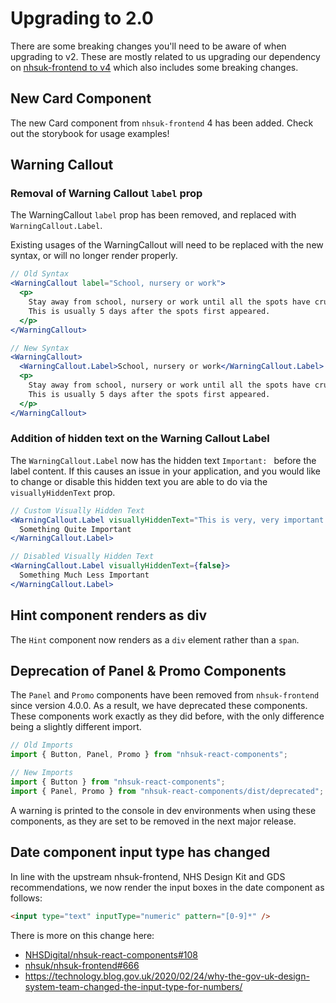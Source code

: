 # Upgrading to 2.0

There are some breaking changes you'll need to be aware of when upgrading to v2. These are mostly related to us upgrading our dependency on [nhsuk-frontend to v4](https://github.com/nhsuk/nhsuk-frontend/blob/master/CHANGELOG.md#400---26-october-2020) which also includes some breaking changes.

## New Card Component

The new Card component from `nhsuk-frontend` 4 has been added. Check out the storybook for usage examples!

## Warning Callout

### Removal of Warning Callout `label` prop

The WarningCallout `label` prop has been removed, and replaced with `WarningCallout.Label`.

Existing usages of the WarningCallout will need to be replaced with the new syntax, or will no longer render properly.

```jsx
// Old Syntax
<WarningCallout label="School, nursery or work">
  <p>
    Stay away from school, nursery or work until all the spots have crusted over.
    This is usually 5 days after the spots first appeared.
  </p>
</WarningCallout>

// New Syntax
<WarningCallout>
  <WarningCallout.Label>School, nursery or work</WarningCallout.Label>
  <p>
    Stay away from school, nursery or work until all the spots have crusted over.
    This is usually 5 days after the spots first appeared.
  </p>
</WarningCallout>
```

### Addition of hidden text on the Warning Callout Label

The `WarningCallout.Label` now has the hidden text `Important: ` before the label content. If this causes an issue in your application, and you would like to change or disable this hidden text you are able to do via the `visuallyHiddenText` prop.

```jsx
// Custom Visually Hidden Text
<WarningCallout.Label visuallyHiddenText="This is very, very important: ">
  Something Quite Important
</WarningCallout.Label>

// Disabled Visually Hidden Text
<WarningCallout.Label visuallyHiddenText={false}>
  Something Much Less Important
</WarningCallout.Label>
```

## Hint component renders as div

The `Hint` component now renders as a `div` element rather than a `span`.

## Deprecation of Panel & Promo Components

The `Panel` and `Promo` components have been removed from `nhsuk-frontend` since version 4.0.0. As a result, we have deprecated these components. These components work exactly as they did before, with the only difference being a slightly different import.

```jsx
// Old Imports
import { Button, Panel, Promo } from "nhsuk-react-components";

// New Imports
import { Button } from "nhsuk-react-components";
import { Panel, Promo } from "nhsuk-react-components/dist/deprecated";
```

A warning is printed to the console in dev environments when using these components, as they are set to be removed in the next major release.

## Date component input type has changed

In line with the upstream nhsuk-frontend, NHS Design Kit and GDS recommendations, we now render the input boxes in the date component as follows:

```html
<input type="text" inputType="numeric" pattern="[0-9]*" />
```

There is more on this change here:

- [NHSDigital/nhsuk-react-components#108](https://github.com/NHSDigital/nhsuk-react-components/pull/108)
- [nhsuk/nhsuk-frontend#666](https://github.com/nhsuk/nhsuk-frontend/pull/666)
- https://technology.blog.gov.uk/2020/02/24/why-the-gov-uk-design-system-team-changed-the-input-type-for-numbers/
